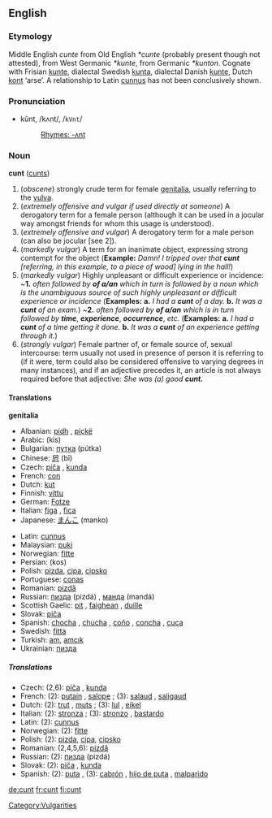 ==English==
{{wikipedia}}
===Etymology===
Middle English ''cunte'' from Old English ''*cunte'' (probably present though not attested), from West Germanic ''*kunte'', from Germanic ''*kunton''.  Cognate with Frisian [[kunte]], dialectal Swedish [[kunta]], dialectal Danish [[kunte]], Dutch [[kont]] ‘arse’.  A relationship to Latin [[cunnus]] has not been conclusively shown.

===Pronunciation===
*kŭnt, /kʌnt/, /<tt>kVnt</tt>/
*:[[Rhymes:English:-ʌnt|Rhymes: -ʌnt]]

===Noun===
'''cunt''' ([[cunts]])

# (''obscene'')  strongly crude term for female [[genitalia]], usually referring to the [[vulva]].
# (''extremely offensive and vulgar if used directly at someone'') A derogatory term for a female person (although it can be used in a jocular way amongst friends for whom this usage is understood).
# (''extremely offensive and vulgar'') A derogatory term for a male person (can also be jocular [see 2]).
# (''markedly vulgar'') A term for an inanimate object, expressing strong contempt for the object ('''Example:''' ''Damn! I tripped over that'' '''''cunt''''' ''[referring, in this example, to a piece of wood] lying in the hall!'')
# (''markedly vulgar'') Highly unpleasant or difficult experience or incidence: ~'''1.''' ''often followed by'' '''''of a/an''''' ''which in turn is followed by a noun which is the unambiguous source of such highly unpleasant or difficult experience or incidence'' ('''Examples:'''  '''a.''' ''I had a'' '''''cunt''''' ''of a day.'' '''b.''' ''It was a'' '''''cunt''''' ''of an exam.'') ~'''2.''' ''often followed by'' '''''of a/an''''' ''which is in turn followed by'' '''''time''''', '''''experience''''', '''''occurrence''''', ''etc.'' ('''Examples:'''  '''a.''' ''I had a'' '''''cunt''''' ''of a time getting it done.'' '''b.''' ''It was a'' '''''cunt''''' ''of an experience getting through it.'')
# (''strongly vulgar'') Female partner of, or female source of, sexual intercourse: term usually not used in presence of person it is referring to (if it were, term could also be considered offensive to varying degrees in many instances), and if an adjective precedes it, an article is not always required before that adjective: ''She was (a) good'' '''''cunt.'''''

====Translations====
'''genitalia'''
{{top}}
*Albanian: [[pidh]] {{m}}, [[piçkë]] {{f}}
*Arabic: {{ARchar|[[كس]]}} (kis)
*Bulgarian: [[путка]] (pútka) {{f}}
*Chinese: [[屄]] (bī)
*Czech: [[píča]] {{f}}, [[kunda]] {{f}}
*French: [[con#French|con]] {{m}}
*Dutch: [[kut]] {{f}}
*Finnish: [[vittu]]
*German: [[Fotze]] {{f}}
*Italian: [[figa]] {{f}}, [[fica]] {{f}}
*Japanese: [[まんこ]] (manko)
{{mid}}
*Latin: [[cunnus]] {{m}}
*Malaysian: [[puki]]
*Norwegian: [[fitte]]
*Persian: {{FAchar|[[کس]]}} (kos)
*Polish: [[pizda]], [[cipa]], [[cipsko]]
*Portuguese: [[conas]]
*Romanian: [[pizdă]] {{f}}
*Russian: [[пизда]] (pizdá) {{f}}, [[манда]] (mandá) {{f}}
*Scottish Gaelic: [[pit#Scottish Gaelic|pit]] {{f}}, [[faighean]] {{m}}, [[duille]] {{f}}
*Slovak: [[piča]] {{f}}
*Spanish: [[chocha]] {{f}}, [[chucha]] {{f}}, [[coño]] {{m}}, [[concha]] {{f}}, [[cuca]] {{f}}
*Swedish: [[fitta]] {{c}}
*Turkish: [[am#Turkish|am]], [[amcık]]
*Ukrainian: [[пизда]] {{f}}
{{bottom}}

=====Translations=====
*Czech: (2,6): [[píča]] {{f}}, [[kunda]] {{f}}
*French: (2): [[putain]] {{f}}, [[salope]] {{f}}; (3): [[salaud]] {{m}}, [[saligaud]] {{m}}
*Dutch: (2): [[trut]] {{f}}, [[muts]] {{f}}; (3): [[lul]] {{m}}, [[eikel]] {{m}}
*Italian: (2): [[stronza]] {{f}}; (3): [[stronzo]] {{m}}, [[bastardo]] {{m}}
*Latin: (2): [[cunnus]] {{m}}
*Norwegian: (2): [[fitte]]
*Polish: (2): [[pizda]], [[cipa]], [[cipsko]]
*Romanian: (2,4,5,6): [[pizdă]] {{f}}
*Russian: (2): [[пизда]] (pizdá) {{f}}
*Slovak: (2): [[piča]] {{f}}, [[kunda]] {{f}}
*Spanish: (2): [[puta]] {{f}}, (3): [[cabrón]] {{m}}, [[hijo de puta]] {{m}}, [[malparido]] {{m}}

[[Category:Vulgarities]]

[[de:cunt]]
[[fr:cunt]]
[[fi:cunt]]